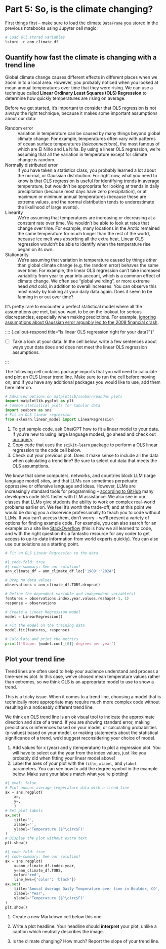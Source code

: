 # Part 5: So, is the climate changing?

::: {.content-visible when-format="ipynb"}
First things first -- make sure to load the climate `DataFrame` you stored in the previous notebooks using Jupyter cell magic:

```python
# Load all stored variables
%store -r ann_climate_df
```
:::

## Quantify how fast the climate is changing with a trend line

Global climate change causes different effects in different places when we zoom in to a local area. However, you probably noticed when you looked at mean annual temperatures over time that they were rising. We can use a technique called **Linear Ordinary Least Squares (OLS) Regression** to determine how quickly temperatures are rising on average.

Before we get started, it's important to consider that OLS regression is not always the right technique, because it makes some important assumptions about our data:

  Random error
  : Variation in temperature can be caused by many things beyond global climate change. For example, temperatures often vary with patterns of ocean surface temperatures (*teleconnections*), the most famous of which are El Niño and La Niña. By using a linear OLS regression, we're assuming that all the variation in temperature except for climate change is random.

  Normally distributed error
  : If you have taken a statistics class, you probably learned a lot about the normal, or Gaussian distribution. For right now, what you need to know is that OLS regression is useful for identifying trends in average temperature, but wouldn't be appropriate for looking at trends in daily precipitation (because most days have zero precipitation), or at maximum or minimum annual temperatures (because these are extreme values, and the normal distribution tends to underestimate the likelihood of large events).

  Linearity
  : We're assuming that temperatures are increasing or decreasing at a constant rate over time. We wouldn't be able to look at rates that change over time. For example, many locations in the Arctic remained the same temperature for much longer than the rest of the world, because ice melt was absorbing all the extra heat. Linear OLS regression wouldn't be able to identify when the temperature rise began on its own.

  Stationarity
  : We're assuming that variation in temperature caused by things *other* than global climate change (e.g. the random error) behaves the same over time. For example, the linear OLS regression can't take increased variability from year to year into account, which is a common effect of climate change. We often see "global weirding", or more extreme head *and* cold, in addition to overall increases. You can observe this most easily by looking at your daily data again. Does it seem to be fanning in or out over time?

It's pretty rare to encounter a perfect statistical model where all the assumptions are met, but you want to be on the lookout for serious discrepancies, especially when making predictions. For example, [ignoring assumptions about Gaussian error arguably led to the 2008 financial crash](https://www.wired.com/2009/02/wp-quant/).

::: {.cell .markdown}
:::: {.callout-respond title="Is linear OLS regression right for your data?"}"

- [ ] Take a look at your data. In the cell below, write a few sentences about ways your data does and does not meet the linear OLS regression assumptions.
::::
:::

::: {.callout-task title="Import Packages"} 

The following cell contains package imports that you will need to calculate and plot an OLS Linear trend line. Make sure to run the cell before moving on, and if you have any additional packages you would like to use, add them here later on.
:::

```python
# Advanced options on matplotlib/seaborn/pandas plots
import matplotlib.pyplot as plt
# Common statistical plots for tabular data
import seaborn as sns
# Fit an OLS linear regression
from sklearn.linear_model import LinearRegression
```

::: {.callout-task title="Regression"}
  1. To get sample code, ask ChatGPT how to fit a linear model to your data. If you're new to using large language modesl, go ahead and check out [our query](https://chatgpt.com/share/649b897b-9075-457e-8e12-308f795312a1)
  2. Copy code that uses the `scikit-learn` package to perform a OLS linear regression to the code cell below.
  3. Check out your previous plot. Does it make sense to include all the data when calculating a trend line? Be sure to select out data that meets the OLS assumptions.
:::

::: {.callout-note}
We know that some computers, networks, and countries block LLM (large language model) sites, and that LLMs can sometimes perpetuate oppressive or offensive language and ideas. However, LLMs are increasingly standard tools for programming -- [according to GitHub](https://github.com/features/copilot) many developers code 55% faster with LLM assistance. We also see in our classes that LLMs give students the ability to work on complex real-world problems earlier on. We feel it's worth the trade-off, and at this point we would be doing you a disservice professionally to teach you to code without LLMs. If you can't access them, don't worry -- we'll present a variety of options for finding example code. For example, you can also search for an example on a site like [StackOverflow](https://stackoverflow.com/) (this is how we all learned to code, and with the right question it's a fantastic resource for any coder to get access to up-to-date information from world experts quickly). You can also use our solutions as a starting point.
:::

```python
# Fit an OLS Linear Regression to the data
```

::: {.content-visible when-format="html"}
```python
#| code-fold: true
#| code-summary: See our solution!
ann_climate_df = ann_climate_df.loc['1989':'2024']

# Drop no data values
observations = ann_climate_df.TOBS.dropna()

# Define the dependent variable and independent variable(s)
features = observations.index.year.values.reshape(-1, 1)
response = observations

# Create a Linear Regression model
model = LinearRegression()

# Fit the model on the training data
model.fit(features, response)

# Calculate and print the metrics
print(f'Slope: {model.coef_[0]} degrees per year')
```
:::


## Plot your trend line

Trend lines are often used to help your audience understand and process a time-series plot. In this case, we've chosed mean temperature values rather than extremes, so we think OLS is an appropriate model to use to show a trend.

::: {.callout-important title="Is it ok to plot a trend line even if OLS isn't an appropriate model?"}
This is a tricky issue. When it comes to a trend line, choosing a model that is technically more appropriate may require much more complex code without resulting in a noticeably different trend line.

We think an OLS trend line is an ok visual tool to indicate the approximate direction and size of a trend. If you are showing standard error, making predictions or inferences based on your model, or calculating probabilities (p-values) based on your model, or making statements about the statistical significance of a trend, we'd suggest reconsidering your choice of model.
:::

::: {.callout-task title="Regression Plot"}

  1. Add values for x (year) and y (temperature) to plot a regression plot. You will have to select out the year from the index values, just like you probably did when fitting your linear model above!
  2. Label the axes of your plot with the `title`, `xlabel`, and `ylabel` parameters. You can see how to add the degree symbol in the example below. Make sure your labels match what you're plotting!
:::

```python
#| eval: false
# Plot annual average temperature data with a trend line
ax = sns.regplot(
    x=, 
    y=,
    )
# Set plot labels
ax.set(
    title='',
    xlabel='',
    ylabel='Temperature ($^\circ$F)'
)
# Display the plot without extra text
plt.show()
```

::: {.content-visible when-format="html"}
```python
#| code-fold: true
#| code-summary: See our solution!
ax = sns.regplot(
    x=ann_climate_df.index.year, 
    y=ann_climate_df.TOBS,
    color='red',
    line_kws={'color': 'black'})
ax.set(
    title='Annual Average Daily Temperature over time in Boulder, CO',
    xlabel='Year',
    ylabel='Temperature ($^\circ$F)'
)
plt.show()
```
:::

::: {.cell .markdown}
:::: {.callout-respond title="Interpret the trend"}

  1. Create a new Markdown cell below this one.

  2. Write a plot headline. Your headline should **interpret** your plot, unlike a caption which neutrally describes the image.

  3. Is the climate changing? How much? Report the slope of your trend line.

::::
:::